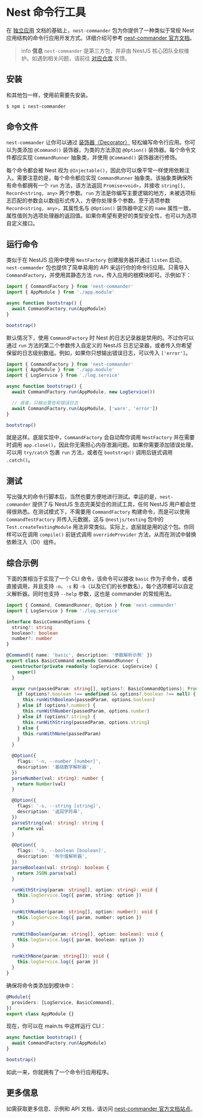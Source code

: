 # Nest 命令行工具

在 [独立应用](/standalone-applications) 文档的基础上，`nest-commander` 包为你提供了一种类似于常规 Nest 应用结构的命令行应用开发方式。详细介绍可参考 [nest-commander 官方文档](https://jmcdo29.github.io/nest-commander)。

> info **信息** `nest-commander` 是第三方包，并非由 NestJS 核心团队全权维护。如遇到相关问题，请前往 [对应仓库](https://github.com/jmcdo29/nest-commander/issues/new/choose) 反馈。

## 安装

和其他包一样，使用前需要先安装。

```bash
$ npm i nest-commander
```

## 命令文件

`nest-commander` 让你可以通过 [装饰器（Decorator）](https://www.typescriptlang.org/docs/handbook/decorators.html) 轻松编写命令行应用。你可以为类添加 `@Command()` 装饰器，为类的方法添加 `@Option()` 装饰器。每个命令文件都应实现 `CommandRunner` 抽象类，并使用 `@Command()` 装饰器进行修饰。

每个命令都会被 Nest 视为 `@Injectable()`，因此你可以像平常一样使用依赖注入。需要注意的是，每个命令都应实现 `CommandRunner` 抽象类。该抽象类确保所有命令都拥有一个 `run` 方法，该方法返回 `Promise<void>`，并接收 `string[], Record<string, any>` 两个参数。`run` 方法是你编写主要逻辑的地方，未被选项标志匹配的参数会以数组形式传入，方便你处理多个参数。至于选项参数 `Record<string, any>`，其属性名与 `@Option()` 装饰器中定义的 `name` 属性一致，属性值则为选项处理器的返回值。如果你希望有更好的类型安全性，也可以为选项自定义接口。

## 运行命令

类似于在 NestJS 应用中使用 `NestFactory` 创建服务器并通过 `listen` 启动，`nest-commander` 包也提供了简单易用的 API 来运行你的命令行应用。只需导入 `CommandFactory`，并使用其静态方法 `run`，传入应用的根模块即可。示例如下：

```ts
import { CommandFactory } from 'nest-commander'
import { AppModule } from './app.module'

async function bootstrap() {
  await CommandFactory.run(AppModule)
}

bootstrap()
```

默认情况下，使用 `CommandFactory` 时 Nest 的日志记录器是禁用的。不过你可以通过 `run` 方法的第二个参数传入自定义的 NestJS 日志记录器，或者传入你希望保留的日志级别数组。例如，如果你只想输出错误日志，可以传入 `['error']`。

```ts
import { CommandFactory } from 'nest-commander'
import { AppModule } from './app.module'
import { LogService } from './log.service'

async function bootstrap() {
  await CommandFactory.run(AppModule, new LogService())

  // 或者，只输出警告和错误日志
  await CommandFactory.run(AppModule, ['warn', 'error'])
}

bootstrap()
```

就是这样。底层实现中，`CommandFactory` 会自动帮你调用 `NestFactory` 并在需要时调用 `app.close()`，因此你无需担心内存泄漏问题。如果你需要添加错误处理，可以用 `try/catch` 包裹 `run` 方法，或者在 `bootstrap()` 调用后链式调用 `.catch()`。

## 测试

写出强大的命令行脚本后，当然也要方便地进行测试。幸运的是，`nest-commander` 提供了与 NestJS 生态完美契合的测试工具，任何 NestJS 用户都会觉得很熟悉。在测试模式下，不需要用 `CommandFactory` 构建命令，而是可以使用 `CommandTestFactory` 并传入元数据，这与 `@nestjs/testing` 包中的 `Test.createTestingModule` 用法非常类似。实际上，底层就是用的这个包。你同样可以在调用 `compile()` 前链式调用 `overrideProvider` 方法，从而在测试中替换依赖注入（DI）组件。

## 综合示例

下面的类相当于实现了一个 CLI 命令，该命令可以接收 `basic` 作为子命令，或者直接调用，并且支持 `-n`、`-s` 和 `-b`（以及它们的长参数名），每个选项都可以自定义解析器。同时也支持 `--help` 参数，这也是 commander 的常规用法。

```ts
import { Command, CommandRunner, Option } from 'nest-commander'
import { LogService } from './log.service'

interface BasicCommandOptions {
  string?: string
  boolean?: boolean
  number?: number
}

@Command({ name: 'basic', description: '参数解析示例' })
export class BasicCommand extends CommandRunner {
  constructor(private readonly logService: LogService) {
    super()
  }

  async run(passedParam: string[], options?: BasicCommandOptions): Promise<void> {
    if (options?.boolean !== undefined && options?.boolean !== null) {
      this.runWithBoolean(passedParam, options.boolean)
    } else if (options?.number) {
      this.runWithNumber(passedParam, options.number)
    } else if (options?.string) {
      this.runWithString(passedParam, options.string)
    } else {
      this.runWithNone(passedParam)
    }
  }

  @Option({
    flags: '-n, --number [number]',
    description: '基础数字解析器',
  })
  parseNumber(val: string): number {
    return Number(val)
  }

  @Option({
    flags: '-s, --string [string]',
    description: '返回字符串',
  })
  parseString(val: string): string {
    return val
  }

  @Option({
    flags: '-b, --boolean [boolean]',
    description: '布尔值解析器',
  })
  parseBoolean(val: string): boolean {
    return JSON.parse(val)
  }

  runWithString(param: string[], option: string): void {
    this.logService.log({ param, string: option })
  }

  runWithNumber(param: string[], option: number): void {
    this.logService.log({ param, number: option })
  }

  runWithBoolean(param: string[], option: boolean): void {
    this.logService.log({ param, boolean: option })
  }

  runWithNone(param: string[]): void {
    this.logService.log({ param })
  }
}
```

确保将命令类添加到模块中：

```ts
@Module({
  providers: [LogService, BasicCommand],
})
export class AppModule {}
```

现在，你可以在 main.ts 中这样运行 CLI：

```ts
async function bootstrap() {
  await CommandFactory.run(AppModule)
}

bootstrap()
```

如此一来，你就拥有了一个命令行应用程序。

## 更多信息

如需获取更多信息、示例和 API 文档，请访问 [nest-commander 官方文档站点](https://jmcdo29.github.io/nest-commander)。
